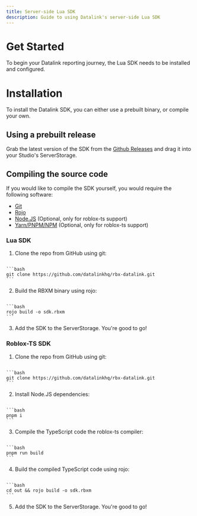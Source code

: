 ```yaml
---
title: Server-side Lua SDK
description: Guide to using Datalink's server-side Lua SDK
---
```



# Get Started
To begin your Datalink reporting journey, the Lua SDK needs to be installed and configured. 

# Installation
To install the Datalink SDK, you can either use a prebuilt binary, or compile your own.

## Using a prebuilt release
Grab the latest version of the SDK from the [Github Releases](https://github.com/datalinkhq/rbx-datalink/releases/) and drag it into your Studio's ServerStorage. 

## Compiling the source code
If you would like to compile the SDK yourself, you would require the following software:
- [Git](https://git-scm.com/)
- [Rojo](https://rojo.space/)
- [Node.JS](https://nodejs.org/) (Optional, only for roblox-ts support) 
- [Yarn/PNPM/NPM](https://pnpm.io) (Optional, only for roblox-ts support) 


### Lua SDK
1. Clone the repo from GitHub using git:
<Code>
```bash
git clone https://github.com/datalinkhq/rbx-datalink.git
```
</Code>

2. Build the RBXM binary using rojo:
<Code>
```bash
rojo build -o sdk.rbxm
```
</Code>

3. Add the SDK to the ServerStorage. You're good to go!

### Roblox-TS SDK

1. Clone the repo from GitHub using git:
<Code>
```bash
git clone https://github.com/datalinkhq/rbx-datalink.git
```
</Code>

2. Install Node.JS dependencies:
<Code>
```bash
pnpm i
```
</Code>

3. Compile the TypeScript code the roblox-ts compiler:
<Code>
```bash
pnpm run build
```
</Code>

4. Build the compiled TypeScript code using rojo:
<Code>
```bash
cd out && rojo build -o sdk.rbxm
```
</Code>

5. Add the SDK to the ServerStorage. You're good to go!